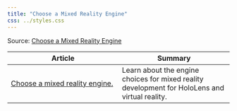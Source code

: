 ```yaml
---
title: "Choose a Mixed Reality Engine"
css: ../styles.css
---
```


Source: [Choose a Mixed Reality Engine](https://learn.microsoft.com/en-us/azure/architecture/guide/technology-choices/technology-choices-overview)

|Article|Summary|
|--|--|
|[Choose a mixed reality engine.](https://learn.microsoft.com/en-us/windows/mixed-reality/develop/choosing-an-engine?toc=/azure/architecture/toc.json&bc=/azure/architecture/_bread/toc.json)|Learn about the engine choices for mixed reality development for HoloLens and virtual reality.|
